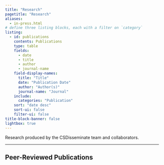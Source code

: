 ```yaml
---
title: "Research"
pagetitle: "Research"
aliases: 
  - in-press.html
# define three listing blocks, each with a filter on `category`
listing:
  - id: publications
    contents: Publications
    type: table
    fields:
      - date
      - title
      - author
      - journal-name
    field-display-names: 
      title: "Title"
      date: "Publication Date"
      author: "Author(s)"
      journal-name: "Journal"
    include:
      categories: "Publication"
    sort: "date desc"
    sort-ui: false
    filter-ui: false
title-block-banner: false
lightbox: true
---
```


Research produced by the CSDisseminate team and collaborators.

------------------------------------------------------------------------

## Peer-Reviewed Publications

::: {#publications}
:::
